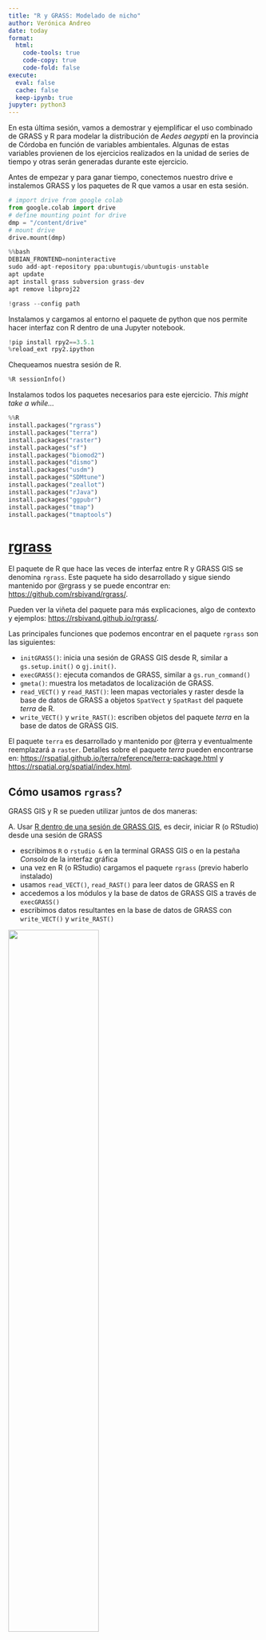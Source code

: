 ```yaml
---
title: "R y GRASS: Modelado de nicho"
author: Verónica Andreo
date: today
format: 
  html: 
    code-tools: true
    code-copy: true
    code-fold: false
execute:
  eval: false
  cache: false
  keep-ipynb: true
jupyter: python3
---
```


<!-- # ```{r setup, include = FALSE} -->
<!-- # knitr::opts_chunk$set(eval = FALSE) -->
<!-- # # knitr::opts_chunk$set(cache = TRUE) -->
<!-- # ``` -->

En esta última sesión, vamos a demostrar y ejemplificar el uso combinado de 
GRASS y R para modelar la distribución de *Aedes aegypti* en la provincia 
de Córdoba en función de variables ambientales. Algunas de estas variables
provienen de los ejercicios realizados en la unidad de series de tiempo y 
otras serán generadas durante este ejercicio.

Antes de empezar y para ganar tiempo, conectemos nuestro drive e instalemos 
GRASS y los paquetes de R que vamos a usar en esta sesión.

```python
# import drive from google colab
from google.colab import drive
# define mounting point for drive
dmp = "/content/drive"
# mount drive
drive.mount(dmp)
```

```python
%%bash
DEBIAN_FRONTEND=noninteractive 
sudo add-apt-repository ppa:ubuntugis/ubuntugis-unstable 
apt update 
apt install grass subversion grass-dev
apt remove libproj22
```

```python
!grass --config path
```

Instalamos y cargamos al entorno el paquete de python que nos permite hacer
interfaz con R dentro de una Jupyter notebook.

```python
!pip install rpy2==3.5.1
%reload_ext rpy2.ipython
```

Chequeamos nuestra sesión de R.

```python
%R sessionInfo()
```

Instalamos todos los paquetes necesarios para este ejercicio. 
*This might take a while...*

```python
%%R
install.packages("rgrass")
install.packages("terra")
install.packages("raster")
install.packages("sf")
install.packages("biomod2")
install.packages("dismo")
install.packages("usdm")
install.packages("SDMtune")
install.packages("zeallot")
install.packages("rJava")
install.packages("ggpubr")
install.packages("tmap")
install.packages("tmaptools")
```


# [**rgrass**](https://cran.r-project.org/web/packages/rgrass/index.html)

El paquete de R que hace las veces de interfaz entre R y GRASS GIS se
denomina `rgrass`. Este paquete ha sido desarrollado y sigue siendo mantenido
por @rgrass y se puede encontrar en: 
<https://github.com/rsbivand/rgrass/>. 

:::{.callout-note}
Pueden ver la viñeta del paquete para más explicaciones, algo de contexto y 
ejemplos: <https://rsbivand.github.io/rgrass/>.
:::

Las principales funciones que podemos encontrar en el paquete `rgrass` son las 
siguientes:

- `initGRASS()`: inicia una sesión de GRASS GIS desde R, similar a 
`gs.setup.init()` o `gj.init()`.
- `execGRASS()`: ejecuta comandos de GRASS, similar a `gs.run_command()` 
- `gmeta()`: muestra los metadatos de localización de GRASS.
- `read_VECT()` y `read_RAST()`: leen mapas vectoriales y raster desde la base 
de datos de GRASS a objetos `SpatVect` y `SpatRast` del paquete *terra* de R.
- `write_VECT()` y `write_RAST()`: escriben objetos del paquete *terra* en la 
base de datos de GRASS GIS.

::: {.callout-note}
El paquete `terra` es desarrollado y mantenido por @terra y eventualmente 
reemplazará a `raster`. Detalles sobre el paquete *terra* pueden encontrarse en:
<https://rspatial.github.io/terra/reference/terra-package.html> y <https://rspatial.org/spatial/index.html>.
:::


## Cómo usamos `rgrass`?

GRASS GIS y R se pueden utilizar juntos de dos maneras:

A. Usar [R dentro de una sesión de GRASS GIS](https://grasswiki.osgeo.org/wiki/R_statistics/rgrass#R_within_GRASS),
es decir, iniciar R (o RStudio) desde una sesión de GRASS

- escribimos `R` o `rstudio &` en la terminal GRASS GIS o en la pestaña 
*Consola* de la interfaz gráfica
- una vez en R (o RStudio) cargamos el paquete `rgrass` (previo haberlo instalado)
- usamos `read_VECT()`, `read_RAST()` para leer datos de GRASS en R
- accedemos a los módulos y la base de datos de GRASS GIS a través de `execGRASS()` 
- escribimos datos resultantes en la base de datos de GRASS con `write_VECT()` y 
`write_RAST()`


![](../assets/img/grass_terminal_calling_R.png){width="60%" fig-align="center"}

::::columns
:::{.column width="60%"}
![](../assets/img/open_rstudio_from_grass_gui.png)
:::

:::{.column width="40%"}
![](../assets/img/open_rstudio_from_grass_gui_b.png)
:::
::::

B. Iniciar y usar [GRASS GIS dentro de una sesión de R](https://grasswiki.osgeo.org/wiki/R_statistics/rgrass#GRASS_within_R), es 
decir, nos conectamos a la base de datos de GRASS GIS desde R (o RStudio).

- Primero cargamos el paquete `rgrass`
- Necesitamos iniciar GRASS GIS con `initGRASS()` desde R y para ello,
necesitamos especificar el ejecutable de GRASS y las ubicaciones de la base 
de datos, el proyecto (location) y mapset
- Accedemos a los módulos GRASS GIS a través de `execGRASS()`
- usamos `read_VECT()`, `read_RAST()`, `write_VECT()` y `write_RAST()` para 
leer datos desde y hacia la base de datos GRASS.

![](../assets/img/grass_within_rstudio_session.png){width="70%" fig-align="center"}

::: {.callout-note}
Originalmente, `rgrass` estaba destinado a aplicar funciones de GRASS en 
datos fuera de la base de datos de GRASS; de ahí que algunos prefieran 
crear proyectos (i.e., *locations*) desechables o temporarios. Por ejemplo:

```r
library(terra)

f <- system.file("ex/elev.tif", package="terra")
r <- rast(f)

library(rgrass)
initGRASS(home=tempdir(), SG=r, override=TRUE)
```
:::

# SDM - modelado de la distribución de especies

El flujo de trabajo comúnmente utilizado para el modelado de la distribución de 
especies (*SDM por su sigla en Inglés*) consiste en la recopilación de sitios de 
ocurrencia de la especie o evento de interés (ej., casos de una enfermedad, 
focos de fuego, ietc.), así como de variables ambientales que puedan ser 
relevantes para explicar su distribución.
Los datos de ocurrencia y las variables predictoras son las entradas de algún  
algoritmo determinado o modelo (ej., GLM, Random Forest, MaxEnt, etc.). Una vez
estamos "contentos" con el ajuste del modelo, el próximo paso es la predicción. 
En este caso, hablamos de prediccón ambiental cuando nos interesa explicar e 
interpretar la relación entre las variables y la probabilidad de ocurrencia 
(curvas de respuesta) y predicción geográfica cuando nos interesa ver plasmadas
en el espacio geografico el resultado de esas relaciones (mapas).

![](../assets/img/workflow_sdm_other.png){width=85% fig-align="center"}

Existen varios paquetes para realizar SDM. En este caso usaremos
[SDMtune](https://cloud.r-project.org/web/packages/SDMtune/index.html)
desarrollado y mantenido por @sdmtune. Este paquete proporciona funciones 
que cubren todo el flujo de trabajo de SDM, desde la preparación de datos
hasta la selección de variables, la optimización y evaluación de los modelos.
Echen un vistazo a los artículos en el sitio web del paquete para obtener
más detalles y tutoriales: 
<https://consbiol-unibern.github.io/SDMtune/index.html>.

# Manos a la obra

## Cargamos los paquetes de R

```python
#| label: load_libraries
#| message: false
%%R
library(rgrass)
library(sf)
library(terra)
library(biomod2)
library(dismo)
library(usdm)
library(SDMtune)
library(zeallot)
library(tmap)
library(tmaptools)
```

## Iniciamos GRASS

Usaremos la **opción B**, es decir, iniciamos GRASS GIS desde R en un proyecto y
mapset existentes. Notar las similitudes con `gj.init()` de `grass.jupyter`
y `gs.setup.init()` de `grass.script`.

```python
#| label: grass_init
#| message: false
#| results: hide
%%R
# path to GRASS binaries (run `grass --config path`)
grassbin <- system("grass --config path", intern = TRUE)
# path to GRASS database in GDrive
grassdata <- "/content/drive/MyDrive/curso_grass_2023/grassdata"
# path to project
project <- "posgar2007_4_cba"
# path to mapset
mapset <- "PERMANENT"

# start GRASS GIS from R
initGRASS(gisBase = grassbin, 
          gisDbase = grassdata, 
          location = project, 
          mapset = mapset, 
          override = TRUE,
          remove_GISRC= TRUE)
```

Exploramos los mapas raster y vectoriales disponibles en el mapset PERMANENT:

```python
%%R
r <- execGRASS("g.list", 
               parameters = list(type = "raster",
                                 mapset = "."))
v <- execGRASS("g.list", 
               parameters = list(type = "vector",
                                 mapset = "."))
```

## Datos de presencia/ocurrencia

Para este ejercicio vamos a generar los puntos de ocurrencia del mosquito 
*Aedes aegypti* como un sub-conjunto al azar de las localidades (áreas 
edificadas) de la provincia de Córdoba que estén a una altura de menos 
de 850 m. Notar que estamos trabajando en la base de datos de GRASS GIS, pero
desde R.

```python
#| label: create_presences
#| message: false
#| warning: false
#| results: hide
%%R
# Extract centroids from built-up area polygons
execGRASS("v.extract", 
          parameters = list(input="area_edificada_cba", 
                            type="centroid", 
                            output="area_edificada_cba_centroides", 
                            random=250))

# convert centroids to points
execGRASS("v.type", 
          parameters = list(input="area_edificada_cba_centroides", 
                            output="area_edificada_cba_puntos", 
                            from_type="centroid", 
                            to_type="point"))

# extract elevation data for points
execGRASS("v.what.rast", 
          parameters = list(map="area_edificada_cba_puntos", 
                            raster="elevation", 
                            column="elevation"))

# filter points by elevation, keep those <= 850m
execGRASS("v.extract",
          parameters = list(input="area_edificada_cba_puntos",
                            where="elevation <= 850",
                            output="aedes_aegypti"))
```

Ahora leemos desde GRASS los datos de ocurrencia que generamos, los convertimos 
en un objeto `sf`, y los graficamos.

```python
#| label: read_vectors
#| message: false
#| warning: false
#| results: hide
%%R
# Read vector layers
presence <- st_as_sf(read_VECT("aedes_aegypti"))
```

```python
#| warning: false
%%R
# Display presence vector
plot(presence)
```

Podemos usar la función `plot()` para visualizar la geometría o la 
geometría y los atributos (o una selección de los mismos) de los objetos `sf`.

```python
#| label: plot_with_sf
%%R
# Plot only the geometry 
plot(st_geometry(presence))

# Plot geometry + attr
plot(presence["elevation"])
```

## Datos de background

El algoritmo MaxEnt que vamos a usar en este ejercicio, requiere contrastar
las variables ambientales en los sitios de ocurrencia con el resto del ambiente
disponible para la especie, el *background*. Entonces, necesitamos generar 
puntos de background para caracterizar este ambiente disponible.

Una opción es generar puntos al azar sobre nuestra área de estudio. No obstante,
no es cierto que toda la extensión del área de estudio está disponible para 
*Aedes aegypti*. Esta especie de mosquito no cría en aguas abiertas y tampoco 
sobre las salinas. Entonces, vamos a enmascarar primero esas áreas del ambiente
disponible. 

```python
%%R
# Check region
gmeta()
```

```python
#| label: create_mask_bg
%%R
# Generar máscara a partir del raster de LULC
expression <- 
  "no_water = if(landcover_2018 == 7 || landcover_2018 == 8, null(), landcover_2018)"

execGRASS("r.mapcalc",
          parameters = list(expression=expression))
```

Luego, leemos a R la máscara creada para visualizarla

```python
#| warning: false
%%R
# Import mask
no_water <- raster(read_RAST("no_water"))
plot(no_water)
```

Como la región tiene una resolución de 30 m, vamos a llevarla a 1 km, para
asegurarnos una mejor separación de los puntos de background, y volvemos a
leer la máscara dentro de R. 

```python
#| label: create_bg_points
%%R
# Change resolution
execGRASS("g.region",
          parameters = list(res="1000"),
          flags = c("a","p"))

# Upscale
execGRASS("r.resamp.stats",
          parameters = list(input="no_water",
                            output="MASK",
                            method="mode"))

# Leer en R la mascara_spp que vive en GRASS
mask <- raster(read_RAST("MASK"))
```

Ahora sí, generamos los puntos de background utilizando una función del paquete
`dismo`[@dismo] y los convertimos a `sf` para luego visualizarlos.

```python
%%R
# Generate random points within mask
set.seed(123)
background <- randomPoints(mask = mask, 
                           n = 500)

# Convert to sf to plot
background_sf <- st_as_sf(as.data.frame(background), 
                          coords = c(1,2), 
                          crs = st_crs(mask))
```

:::{.callout-caution title="Pregunta"}
Con qué funcion de GRASS podríamos haber hecho algo similar?
:::

Visualizamos el mapa que usamos como máscara junto con los vectores de
presencia y background usando la librería `tmap` [@tmap].
                                  
```python
%%R
# Aux data
bbox <- st_bbox(mask)

fig_puntos <- 
  tm_shape(mask, 
           bbox = bbox) +
  tm_raster(title = "Classes") +
  tm_shape(presence) +
  tm_dots(size = 0.02) +
  tm_layout(main.title = "Aedes aegypti",
            main.title.fontface = "italic",
            main.title.size = 0.7,
            main.title.position = "left",
            legend.show = TRUE,
            legend.outside = TRUE)

tmap_save(fig_puntos, 
          filename = "fig_puntos_y_mascara.png", 
          width = 1000, height = 1300)
```

![Mapa generado con tmap](fig_puntos_y_mascara.png){width=60%}

## Variables ambientales 

Antes de leer las variables ambientales que obtuvimos a partir de las series de
tiempo de LST y NDVI, vamos a generar dos mapas ráster que representan la 
distancia a fuentes de agua y rutas y caminos, respectivamente. Para eso, 
vamos a usar mapas ya disponibles en el mapset PERMANENT. 

```python
#| label: create_rasters_water
%%R
# Patch water lines + water bodies
execGRASS("v.patch",
          parameters = list(input="lineas_aguas_continentales_perennes_cba,
                            areas_aguas_continentales_perennes_cba,
                            embalses",
                            output="lineas_y_cuerpos_de_agua_cba"))

# Convert to raster
execGRASS("v.to.rast",
          parameters = list(input="lineas_y_cuerpos_de_agua_cba",
                            output="lineas_y_cuerpos_de_agua_cba",
                            use="val"))

# Distance to water and roads
execGRASS("r.grow.distance",
          parameters = list(input="lineas_y_cuerpos_de_agua_cba",
                            distance="distancia_agua"))
```

```python
#| label: create_rasters_roads
%%R
# Patch primary + secondary roads
execGRASS("v.patch",
          parameters = list(input="vial_primaria_cba,vial_secundaria_cba",
                            output="red_vial_cba"))
# Convert to raster
execGRASS("v.to.rast",
          parameters = list(input="red_vial_cba",
                            output="red_vial_cba",
                            use="val"))

# Distance to roads
execGRASS("r.grow.distance",
          parameters = list(input="red_vial_cba",
                            distance="distancia_caminos"))
```

Leemos los mapas generados y los visualizamos con `plot()`, que en este caso
reconoce los objetos `SpatRast`.

```python
#| label: read_distance_maps
%%R

distancia_agua <- read_RAST("distancia_agua")
distancia_caminos <- read_RAST("distancia_caminos")

plot(c(distancia_agua,distancia_caminos), 
     main=c("Distancia agua", "Distancia rutas"))

```

También podemos usar `tmap` y su función `tm_facets()`

```python
%%R
distancia <- read_RAST(c("distancia_agua","distancia_caminos"))

fig_raster_facet <- 
  tm_shape(distancia, 
           bbox = bbox) +
  tm_raster(style = "cont",
            palette = "magma",
            legend.show = FALSE) +
  tm_facets()

fig_raster_facet
```

### Lectura de datos ráster de otros mapsets

Para leer mapas de otros mapsets, necesitamos agregar esos mapsets a la lista de 
mapsets accesibles en el mapset donde estamos ahora.

```python
#| label: add_mapsets
%%R
execGRASS("g.mapsets",
          parameters = list(mapset="modis_lst",
                            operation="add"))
execGRASS("g.mapsets",
          parameters = list(mapset="modis_ndvi",
                            operation="add"))
execGRASS("g.mapsets",
          flags = "p")
```

Leemos ahora algunas de las variables que derivamos de las series temporales de
LST y NDVI. Primero, necesitamos aplicar la máscara de los límites de la 
provincia.

```python
%R execGRASS("r.mask", parameters = list(vector="provincia_cba"))
```

```python
#| label: read_rasters
#| message: false
#| warning: false
#| results: hide
%%R
# List rasters to import
to_import <- c("LST_Day_minimum",
               "LST_Day_maximum",
               "LST_Day_average",
               "ndvi_maximum",
               "ndvi_minimum")

# Read raster layers
predictors <- list()
for (i in to_import){ 
  predictors[i] <- read_RAST(i) }
```

Agrupamos todos los rasters de variables ambientales.

```python
%%R
# Stack rasters
predictors_r <- rast(c(predictors,distancia))
capas <- c("LST_Day_minimum", 
           "LST_Day_maximum", 
           "LST_Day_average",
           "ndvi_maximum",
           "ndvi_minimum", 
           "distancia_agua",
           "distancia_caminos")
names(predictors_r) <- capas
```


## Preparación de los datos

Ahora que hemos creado y/o importado los registros de presencia, los puntos de
background y las variables predictivas, necesitamos preparar los datos en un 
formato llamado *samples with data* (SWD). Éste es básicamente una tabla con 
coordenadas de presencia y background más los valores correspondientes a las 
variables predictoras para cada punto.

```python
#| label: data_prep1
#| message: false
#| warning: false
%%R
# Variables for models
sp <- "Aedes aegypti"
presence_coords <- st_coordinates(presence)
background_coords <- background
env <- predictors_r

# Prepare data: SWD
data_sp <- prepareSWD(species = sp, 
                      p = presence_coords, 
                      a = background_coords, 
                      env = env)

data_sp
```

## Definición de parámetros

Aquí definimos algunos de los valores de entrada necesarios para el flujo de 
trabajo:

```python
%%R
seed=123
perc_test = 0.2
k = 4
method="Maxent"
cor_th=0.7
perm=10
imp_th=10
```

## Datos de entrenamiento y evaluación

Entrenaremos el modelo con un 80% de muestras de presencia, y dejaremos el 20% 
restante para la evaluación al final.

```python
%%R
# Create training and test sets
c(train_sp, test_sp) %<-% 
  trainValTest(data_sp, 
               test = perc_test,
               only_presence = TRUE, 
               seed = seed)

```

```python
%R train_sp
```

```python
%R test_sp
```

## Creación de *folds* para validación cruzada

Como usaremos validación cruzada durante el entrenamiento del modelo, creamos 
los *folds* con anticipación. En este caso utilizamos *folds* aleatorios, 
pero existen otros métodos de determinarlos. Como estamos limitados por la 
cantidad de registros de presencia, crearemos solo 4 *folds* o *subconjuntos*.
El algoritmo utilizará iterativamente 3 subconjuntos para entrenar y 1 para 
validar, pero siempre dentro del entrenamiento.

```python
%%R
# Create folds 
ran_folds <- randomFolds(train_sp, 
                         k = k,
                         only_presence = TRUE, 
                         seed = seed)
```

## Entrenamiento con validación cruzada

Primero entrenaremos un llamado *modelo completo*, es decir, un modelo con todos
los predictores, y de allí eliminaremos aquellos que estén altamente 
correlacionados y cuya contribución a la predicción no sea importante.

```python
#| message: false
#| warning: false
%%R
# Train a full model
full_model_sp <- train(method = method,
                       data = train_sp, 
                       folds = ran_folds)

full_model_sp
```

Veamos las predicciones geográficas del modelo completo o *full model*

```python
%%R
pred_full_model <- predict(full_model_sp,
                           data = env,
                           type = "cloglog")

plot(pred_full_model)
```

## Selección de variables

### Remover variables altamente correlacionadas 

Luego procedemos a eliminar los predictores correlacionados ya que proporcionan
información altamente redundante y pueden afectar el rendimiento de los modelos,
es decir, como con todos los modelos, queremos que sea simple y del mayor 
rendimiento posible. Usaremos el área bajo la curva ROC (AUC) como métrica de 
rendimiento y eliminaremos las variables correlacionadas solo si el AUC disminuye
si las mantenemos.

```python
#| warning: false
%%R
# Prepare background locations to test correlation
bg_sp <- prepareSWD(species = sp, 
                    a = background_coords,
                    env = env)

# Remove variables with correlation higher than 0.7 
# while accounting for the AUC
vs_sp <- varSel(full_model_sp,
                metric = "auc", 
                bg4cor = bg_sp, 
                cor_th = cor_th,
                permut = perm,
                interactive = FALSE)

```

Exploremos el objeto de salida

```python
%R vs_sp@data
```

### Remover variables de menor importancia

Después de descartar las variables correlacionadas, también eliminaremos las 
variables que tengan una contribución porcentual o una importancia inferior al 
10%, considerando como su mantenimiento o remoción afecta al AUC.

```python
%%R
# remove less important variables only if auc does not decrease
reduc_var_sp <- reduceVar(vs_sp,
                          th = imp_th, 
                          metric = "auc", 
                          test = TRUE, 
                          permut = perm, 
                          use_jk = TRUE,
                          interactive = FALSE)
```

Exploremos el objeto resultante

```python
%R reduc_var_sp
```

Ahora necesitamos recrear el objeto SWD y los conjuntos de datos de entrenamiento 
y evaluación, pero solo con las variables seleccionadas, para poder ejecutar el 
modelo final y hacer predicciones.

```python
%%R
# Get only relevant variables from the reduced model
retained_varnames <- names(reduc_var_sp@models[[1]]@data@data)

# Subset stack
env <- terra::subset(env, retained_varnames)

# SWD with the selected vars
subset_train_sp <- prepareSWD(species = sp, 
                              p = presence_coords,
                              a = background_coords,
                              env = env)

c(train_sp, test_sp) %<-% 
  trainValTest(subset_train_sp, 
               test = perc_test, 
               only_presence = TRUE, 
               seed = seed)
```

## Predicciones con el modelo seleccionado

Ahora entrenamos el modelo final con el conjunto de entrenamiento completo, 
ya no necesitamos los *folds* en este punto. Tengan en cuenta que también 
utilizamos las *feature classes* (fc) y la regularización (reg) del mejor 
modelo obtenido anteriormente. En este caso, son solo valores predeterminados,
pero si también realizamos una optimización de hiperparámetros, pueden diferir.

```python
%%R
final_model_sp <- train(method = method, 
                        data = train_sp,
                        fc = reduc_var_sp@models[[1]]@model@fc,
                        reg = reduc_var_sp@models[[1]]@model@reg)
```

:::{.callout-note}
Si les interesa conocer opciones de optimización de hiperparámetros en el 
contexto de los SDM, puedes chequear el siguiente artículo:
<https://consbiol-unibern.github.io/SDMtune/articles/tune-hyperparameters.html>
:::

Hagamos las predicciones en el espacio geográfico y exploremos el resultado

```python
%%R
map_sp_maxent <- predict(final_model_sp,
                         data = env, 
                         type = "cloglog")

plot(map_sp_maxent)
```

## Guardamos la predicción en GRASS 

Ahora podemos escribir el ráster con las predicciones del modelo final en la 
base de datos de GRASS.

```python
%%R
write_RAST(map_sp_maxent, 
           "Aedes_aegypti_maxent", 
           flags = c("o","overwrite"))
```

Corroboramos que el mapa creado esté allí

```python
%%R
execGRASS("g.list", 
          parameters = list(type="raster",
                            pattern="Aedes*"))
```

## Evaluación del modelo

Queremos saber qué tan bueno es nuestro modelo, por eso en este paso usamos 
el conjunto de datos de evaluación que separamos al principio. 
Un AUC de 0,5 significaría que el modelo funciona equivalentemente a lanzar una
moneda al aire.
AUC es lo que llamamos una métrica de evaluación independiente de umbral.

```python
%%R
# AUC
auc_maxent <- auc(final_model_sp, test = test_sp)
auc_maxent
```

Normalmente el resultado del SDM se convierte en mapas de presencia/ausencia. 
Para determinar qué umbral utilizar, realizamos evaluaciones dependientes del 
umbral.

```python
%%R
# Threshold dependent evaluation
th_maxent <- thresholds(final_model_sp, 
                        type = "cloglog", 
                        test = test_sp)

knitr::kable(th_maxent, format = 'html', digits = 2)
```

Elegimos un umbral y creamos un mapa binario, i.e., de presencia y ausencia

```python
%%R
p = map_sp_maxent >= 0.5
a = map_sp_maxent < 0.5
map_sp_maxent[p] <- 1
map_sp_maxent[a] <- 0

plot(map_sp_maxent)
```


## Importancia de las variables

La importancia de las variables es un indicador de la contribución variable 
a la predicción.

```python
%%R
vi_model_sp <- maxentVarImp(final_model_sp)
vi_model_sp
```

```python
%R plotVarImp(vi_model_sp)
```


## Curvas de respuesta

Las curvas de respuesta nos dan una idea de la relación entre las variables 
predictoras y la probabilidad de ocurrencia del evento de interés.

```python
%%R
my_rp <- function(i){
  plotResponse(reduc_var_sp, i)
}

plotlist <- lapply(retained_varnames, my_rp)
labels <- LETTERS[1:length(retained_varnames)]
ggpubr::ggarrange(plotlist = plotlist, labels = labels)
```

Cerramos el mapset y terminamos :)

```python
%%R
# close the mapset
unlink_.gislock()
```


# Disclaimer

Recordar que éste es sólo un ejemplo sencillo para hacer SDM y sólo el 
comienzo... Hay:

- otros modelos para probar
- ajuste/optimización de hiperparámetros
- ensemble de modelos
- evaluación de la incertidumbre, i.e., dónde podemos predecir con confianza
- muchos otros paquetes relevantes:
   - [*dismo*](https://cran.r-project.org/web/packages/dismo/index.html), [*sdm*](https://cran.r-project.org/web/ paquetes/sdm/index.html), [*kuenm*](https://github.com/marlonecobos/kuenm), [*caret*](https://cran.r-project.org/web/packages/ caret/index.html), [*CAST*](https://cran.r-project.org/web/packages/CAST/index.html), etc.

# Referencias

:::{#refs}

:::
